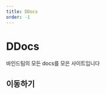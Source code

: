 ```yaml
---
title: DDocs
order: -1
---
```

<MdHeader/>

# DDocs
바인드팀의 모든 docs를 모은 사이트입니다

## 이동하기
<Nav
    nav={[
        {path: 'index', description: 'DDS 웹 라이브러리입니다.'},
        {path: 'index', description: 'Root'},
        {path: 'index', description: 'Root'},
    ]}
/>

<BottomNav/>